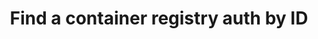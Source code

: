 ---
title: "Find a container registry auth by ID"
openapi: GET /containerregistryauth/{containerRegistryAuthId}
---